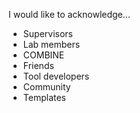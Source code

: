 I would like to acknowledge...

* Supervisors
* Lab members
* COMBINE
* Friends
* Tool developers
* Community
* Templates
